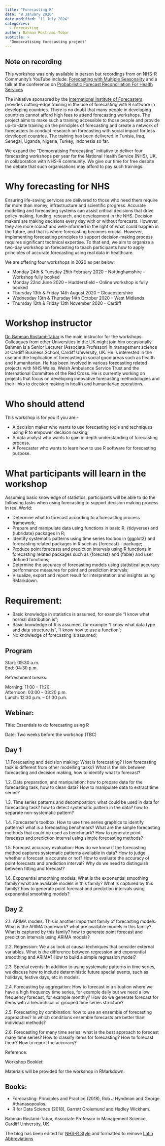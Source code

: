 ```yaml
---
title: "Forecasting R"
date: "8 January 2020"
date-modified: "11 July 2024"
categories:
  - Forecasting
author: Bahman Rostrami-Tobar
subtitle: >
  "Democratising forecasting project"
---
```


:::{.callout-note collapse=false appearance='default' icon=true}
## Note on recording
This workshop was only available in person but recordings from on NHS-R Community's YouTube include: 
[Forecasting with Multiple Seasonality](https://youtu.be/FKSk6WV-fLo?si=zvioS6LvBy_nhtVs) and a talk at the conference on [Probabilistic Forecast Reconciliation For Health Services](https://www.youtube.com/watch?v=q-JZxrDC0ck&t=12484s)
:::

The initiative sponsored by the [International Institute of Forecasters](https://forecasters.org/) provides cutting-edge training in the use of forecasting with R software in developing countries. There is no doubt that many people in developing countries cannot afford high fees to attend forecasting workshops. The project aims to make such a training accessible to those people and provide up-to-date training on the principles of forecasting and create a network of forecasters to conduct research on forecasting with social impact for less developed countries. The training has been delivered in Tunisia, Iraq, Senegal, Uganda, Nigeria, Turkey, Indonesia so far.

We expand the “Democratising Forecasting” initiative to deliver four forecasting workshops per year for the National Health Service (NHS), UK, in collaboration with NHS-R community. We give our time for free despite the debate that such organisations may afford to pay such trainings.

# Why forecasting for NHS

Ensuring life-saving services are delivered to those who need them require far more than money, infrastructure and scientific progress. Accurate modelling and forecasting systems can assist critical decisions that drive policy making, funding, research, and development in the NHS. Decision makers are making decisions every day with or without forecasts. However, they are more robust and well-informed in the light of what could happen in the future, and that is where forecasting becomes crucial. However, implementing forecasting principles to support decision-making process requires significant technical expertise. To that end, we aim to organize a two-day workshop on forecasting to teach participants how to apply principles of accurate forecasting using real data in healthcare.

We are offering four workshops in 2020 as per below:

- Monday 24th & Tuesday 25th February 2020 – Nottinghamshire – Workshop fully booked
- Monday 22nd June 2020 – Huddersfield – Online workshop is fully booked
- Thursday 13th & Friday 14th August 2020 – Gloucestershire
- Wednesday 13th & Thursday 14th October 2020 – West Midlands
- Thursday 12th & Friday 13th November 2020 – Cardiff

# Workshop instructor

[Dr. Bahman Rostami-Tabar](https://www.bahmanrt.com/) is the main instructor for the workshops. Colleagues from other Universities in the UK might join him occasionally. Bahman is a Senior Lecturer (Associate Professor) in management science at Cardiff Business School, Cardiff University, UK. He is interested in the use and the Implication of forecasting in social good areas such as health and humanitarian. He has been involved in various forecasting related projects with NHS Wales, Welsh Ambulance Service Trust and the International Committee of the Red Cross. He is currently working on projects that focus on developing innovative forecasting methodologies and their links to decision making in health and humanitarian operations.

# Who should attend

This workshop is for you if you are:-

- A decision maker who wants to use forecasting tools and techniques using R to empower decision making;
- A data analyst who wants to gain in depth understanding of forecasting process.
- A Forecaster who wants to learn how to use R software for forecasting purpose.

# What participants will learn in the workshop

Assuming basic knowledge of statistics, participants will be able to do the following tasks when using forecasting to support decision making process in real World:

- Determine what to forecast according to a forecasting process framework;
- Prepare and manipulate data using functions in basic R, {tidyverse} and {lubridate} packages in R;
- Identify systematic patterns using time series toolbox in {ggplot2} and forecasting related packages in R such as {forecast} - package;
- Produce point forecasts and prediction intervals using R functions in forecasting related packages such as {forecast} and {fable} and user defined functions;
- Determine the accuracy of forecasting models using statistical accuracy performance measures for point and prediction intervals;
- Visualize, export and report result for interpretation and insights using RMarkdown.

# Requirement:

- Basic knowledge in statistics is assumed, for example “I know what normal distribution is”;
- Basic knowledge of R is assumed, for example “I know what data type and data structure is”, “I know how to use a function”;
- No knowledge of forecasting is assumed;

## Program

Start: 09:30 a.m.  
End: 04:30 p.m.

Refreshment breaks:

Morning: 11:00 – 11:20  
Afternoon: 03:00 – 03:20 p.m.  
Lunch: 12:30 p.m. – 01:30 p.m.

## Webinar:

Title: Essentials to do forecasting using R

Date: Two weeks before the workshop (TBC)

## Day 1

1.1.Forecasting and decision making: What is forecasting? How forecasting task is different from other modelling tasks? What is the link between forecasting and decision making, how to identify what to forecast?

1.2. Data preparation, and manipulation: how to prepare data for the forecasting task, how to clean data? How to manipulate data to extract time series?

1.3. Time series patterns and decomposition: what could be used in data for forecasting task? how to detect systematic pattern in the data? how to separate non-systematic pattern?

1.4. Forecaster’s toolbox: How to use time series graphics to identify patterns?  what is a forecasting benchmark? What are the simple forecasting methods that could be used as benchmark? How to generate point forecasts and prediction interval using simple forecasting methods?

1.5. Forecast accuracy evaluation: How do we know if the forecasting method captures systematic patterns available in data? How to judge whether a forecast is accurate or not? How to evaluate the accuracy of point forecasts and prediction interval? Why do we need to distinguish between fitting and forecast?

1.6. Exponential smoothing models: What is the exponential smoothing family? what are available models in this family? What is captured by this family? how to generate point forecast and prediction intervals using exponential smoothing models?

## Day 2

2.1. ARIMA models: This is another important family of forecasting models. What is the ARIMA framework? what are available models in this family? What is captured by this family? how to generate point forecast and prediction intervals using ARIMA models? 

2.2. Regression: We also look at causal techniques that consider external variables. What is the difference between regression and exponential smoothing and ARIMA? How to build a simple regression model?

2.3. Special events: In addition to using systematic patterns in time series, we discuss how to include deterministic future special events, such as holidays, festive days, etc in models.

2.4. Forecasting by aggregation:  How to forecast in a situation where we have a high frequency time series, for example daily but we need a low frequency forecast, for example monthly?  How do we generate forecast for items with a hierarchical or grouped time series structure?

2.5. Forecasting by combination:  how to use an ensemble of forecasting approaches? In which conditions ensemble forecasts are better than individual methods?

2.6. Forecasting for many time series: what is the best approach to forecast many time series? How to classify items for forecasting? How to forecast them? How to report the accuracy?  

Reference:

Workshop Booklet:

Materials will be provided for the workshop in RMarkdown.

## Books:

- Forecasting: Principles and Practice (2018), Rob J Hyndman and George Athanasopoulos.
- R for Data Science (2018), Garrett Grolemund and Hadley Wickham.

Bahman Rostami-Tabar, Associate Professor in Management Science, Cardiff University, UK

The blog has been edited for [NHS-R Style](https://nhsrway.nhsrcommunity.com/style-guides.html#referencing-r-packages-and-functions-in-text) and formatted to remove [Latin Abbreviations](https://nhsrway.nhsrcommunity.com/style-guides.html#avoid-latin-abbreviation)